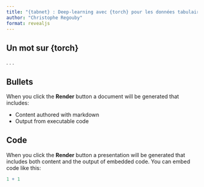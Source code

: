 ```yaml
---
title: "{tabnet} : Deep-learning avec {torch} pour les données tabulaires"
author: "Christophe Regouby"
format: revealjs
---
```


## Un mot sur {torch}

. . .

## Bullets

When you click the **Render** button a document will be generated that includes:

-   Content authored with markdown
-   Output from executable code

## Code

When you click the **Render** button a presentation will be generated that includes both content and the output of embedded code. You can embed code like this:

```r
1 + 1
```
